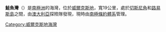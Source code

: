 {{unreferenced|time=2013-10-27T04:56:37+00:00}}
{{coord|66|8|S|134|5|E|source:GNIS|display=title}}

'''鮭魚灣'''（{{lang-en|Salmon Bay}}）是[[南極洲|南極洲]]的海灣，位於[[威爾克斯地|威爾克斯地]]，寬19公里，處於[[切斯尼角|切斯尼角]]和[[路易斯島|路易斯島]]之間，由[[澳大利亞|澳大利亞]]探險隊發現，現時由[[南極條約體系|南極條約體系]]管理。

{{DEFAULTSORT:Salmon Bay}}
[[Category:威爾克斯地海灣|Category:威爾克斯地海灣]]


{{WilkesLand-geo-stub}}